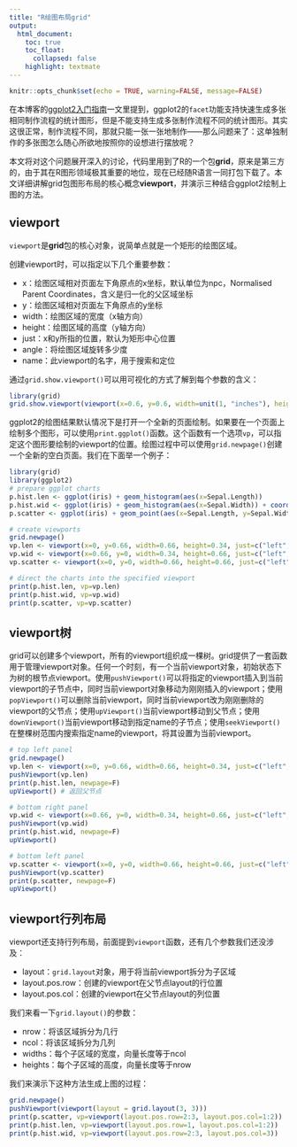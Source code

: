 ```yaml
---
title: "R绘图布局grid"
output:
  html_document:
    toc: true
    toc_float: 
      collapsed: false
    highlight: textmate
---
```


```r
knitr::opts_chunk$set(echo = TRUE, warning=FALSE, message=FALSE)
```

在本博客的[ggplot2入门指南](R_ggplot2.html)一文里提到，ggplot2的`facet`功能支持快速生成多张相同制作流程的统计图形，但是不能支持生成多张制作流程不同的统计图形。其实这很正常，制作流程不同，那就只能一张一张地制作——那么问题来了：这单独制作的多张图怎么随心所欲地按照你的设想进行摆放呢？

本文将对这个问题展开深入的讨论，代码里用到了R的一个包**grid**，原来是第三方的，由于其在R图形领域极其重要的地位，现在已经随R语言一同打包下载了。本文详细讲解grid包图形布局的核心概念**viewport**，并演示三种结合ggplot2绘制上图的方法。

## viewport
`viewport`是**grid**包的核心对象，说简单点就是一个矩形的绘图区域。

创建viewport时，可以指定以下几个重要参数：

- x：绘图区域相对页面左下角原点的x坐标，默认单位为npc，Normalised Parent Coordinates，含义是归一化的父区域坐标
- y：绘图区域相对页面左下角原点的y坐标
- width：绘图区域的宽度（x轴方向）
- height：绘图区域的高度（y轴方向）
- just：x和y所指的位置，默认为矩形中心位置
- angle：将绘图区域旋转多少度
- name：此viewport的名字，用于搜索和定位

通过`grid.show.viewport()`可以用可视化的方式了解到每个参数的含义：

```r
library(grid)
grid.show.viewport(viewport(x=0.6, y=0.6, width=unit(1, "inches"), height=unit(1, "inches"), angle=30))
```


ggplot2的绘图结果默认情况下是打开一个全新的页面绘制。如果要在一个页面上绘制多个图形，可以使用`print.ggplot()`函数。这个函数有一个选项`vp`，可以指定这个图形要绘制的viewport的位置。绘图过程中可以使用`grid.newpage()`创建一个全新的空白页面。我们在下面举一个例子：

```r
library(grid)
library(ggplot2)
# prepare ggplot charts
p.hist.len <- ggplot(iris) + geom_histogram(aes(x=Sepal.Length))
p.hist.wid <- ggplot(iris) + geom_histogram(aes(x=Sepal.Width)) + coord_flip()
p.scatter <- ggplot(iris) + geom_point(aes(x=Sepal.Length, y=Sepal.Width))

# create viewports
grid.newpage()
vp.len <- viewport(x=0, y=0.66, width=0.66, height=0.34, just=c("left", "bottom"))
vp.wid <- viewport(x=0.66, y=0, width=0.34, height=0.66, just=c("left", "bottom"))
vp.scatter <- viewport(x=0, y=0, width=0.66, height=0.66, just=c("left", "bottom"))

# direct the charts into the specified viewport
print(p.hist.len, vp=vp.len)
print(p.hist.wid, vp=vp.wid)
print(p.scatter, vp=vp.scatter)
```


## viewport树

grid可以创建多个viewport，所有的viewport组织成一棵树。grid提供了一套函数用于管理viewport对象。任何一个时刻，有一个当前viewport对象，初始状态下为树的根节点viewport。使用`pushViewport()`可以将指定的viewport插入到当前viewport的子节点中，同时当前viewport对象移动为刚刚插入的viewport；使用`popViewport()`可以删除当前viewport，同时当前viewport改为刚刚删除的viewport的父节点；使用`upViewport()`当前viewport移动到父节点；使用`downViewport()`当前viewport移动到指定name的子节点；使用`seekViewport()`在整棵树范围内搜索指定name的viewport，将其设置为当前viewport。


```r
# top left panel
grid.newpage()
vp.len <- viewport(x=0, y=0.66, width=0.66, height=0.34, just=c("left", "bottom"))
pushViewport(vp.len)
print(p.hist.len, newpage=F)
upViewport() # 返回父节点

# bottom right panel
vp.wid <- viewport(x=0.66, y=0, width=0.34, height=0.66, just=c("left", "bottom"))
pushViewport(vp.wid)
print(p.hist.wid, newpage=F)
upViewport()

# bottom left panel
vp.scatter <- viewport(x=0, y=0, width=0.66, height=0.66, just=c("left", "bottom"))
pushViewport(vp.scatter)
print(p.scatter, newpage=F)
upViewport()
```

## viewport行列布局
viewport还支持行列布局，前面提到`viewport`函数，还有几个参数我们还没涉及：

- layout：`grid.layout`对象，用于将当前viewport拆分为子区域
- layout.pos.row：创建的viewport在父节点layout的行位置
- layout.pos.col：创建的viewport在父节点layout的列位置

我们来看一下`grid.layout()`的参数：

- nrow：将该区域拆分为几行
- ncol：将该区域拆分为几列
- widths：每个子区域的宽度，向量长度等于ncol
- heights：每个子区域的高度，向量长度等于nrow

我们来演示下这种方法生成上图的过程：

```r
grid.newpage()
pushViewport(viewport(layout = grid.layout(3, 3)))
print(p.scatter, vp=viewport(layout.pos.row=2:3, layout.pos.col=1:2))
print(p.hist.len, vp=viewport(layout.pos.row=1, layout.pos.col=1:2))
print(p.hist.wid, vp=viewport(layout.pos.row=2:3, layout.pos.col=3))
```
